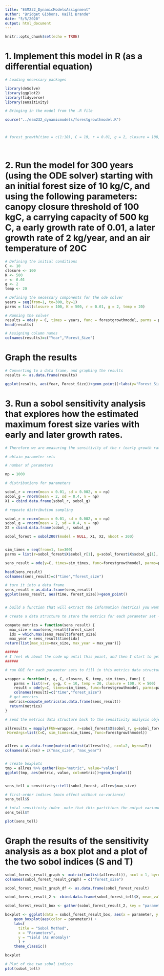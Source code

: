 ```yaml
---
title: "ESM232_DynamicModelsAssignment"
author: "Bridget Gibbons, Kaili Brande"
date: "5/5/2020"
output: html_document
---
```


```r
knitr::opts_chunk$set(echo = TRUE)
```

# 1. Implement this model in R (as a differential equation)

```r
# Loading necessary packages

library(deSolve)
library(ggplot2)
library(tidyverse)
library(sensitivity)

# Bringing in the model from the .R file

source("../esm232_dynamicmodels/forestgrowthmodel.R")



# forest_growth(time = c(1:10), C = 10, r = 0.01, g = 2, closure = 100, K = 500, temp = 20)




```

# 2. Run the model for 300 years (using the ODE solver) starting with an initial forest size of 10 kg/C, and using the following parameters: canopy closure threshold of 100 kgC, a carrying capacity of 500 kg C, a early growth rate of 0.01, a later growth rate of 2 kg/year, and an air temperature of 20C

```r

# Defining the initial conditions
C <- 10
closure <- 100
K <- 500
r <- 0.01
g <- 2
temp <- 20

# Defining the necessary components for the ode solver
years = seq(from=1, to=300, by=1)
parms = list(closure = 100, K = 500, r = 0.01, g = 2, temp = 20)

# Running the solver
results = ode(y = C, times = years, func = forestgrowthmodel, parms = parms)
head(results)

# Assigning column names
colnames(results)=c("Year","Forest_Size")

```

# Graph the results

```r

# Converting to a data frame, and graphing the results
results <- as.data.frame(results)

ggplot(results, aes(Year, Forest_Size))+geom_point()+labs(y="Forest_Size", "Years")

```

# 3. Run a sobol sensitivity analysis that explores how the estimated maximum forest size varies with early and later growth rates. 

```r

# Therefore we are measuring the sensitivity of the r (early growth rate) and g (later growth rate) variables

# obtain parameter sets

# number of parameters

np = 1000

# distributions for parameters

sobol_r = rnorm(mean = 0.01, sd = 0.002, n = np)
sobol_g = rnorm(mean = 2, sd = 0.4, n = np)
X1 = cbind.data.frame(sobol_r, sobol_g)

# repeate distribution sampling

sobol_r = rnorm(mean = 0.01, sd = 0.002, n = np)
sobol_g = rnorm(mean = 2, sd = 0.4, n = np)
X2 = cbind.data.frame(sobol_r, sobol_g)

sobol_forest = sobol2007(model = NULL, X1, X2, nboot = 200)


sim_times = seq(from=1, to=300)
parms = list(r=sobol_forest$X$sobol_r[1], g=sobol_forest$X$sobol_g[1], closure = 100, K = 500, temp = 20)

sens_result = ode(y=C, times=sim_times, func=forestgrowthmodel, parms=parms)

head(sens_result)
colnames(sens_result)=c("time","forest_size")

# turn it into a data frame
sens_result = as.data.frame(sens_result)
ggplot(sens_result, aes(time, forest_size))+geom_point()


# build a function that will extract the information (metrics) you want from your dynamics model (output of the ode)

# create a data structure to store the metrics for each parameter set - lets call it metrics (but could be anything)

compute_metrics = function(sens_result) {
  max_size = max(sens_result$forest_size)
  idx = which.max(sens_result$forest_size)
  max_year = sens_result$time[idx]
return(list(max_size=max_size, max_year = max_year))}

######
# I feel ok about the code up until this point, and then I start to get a bit confused... I'm not entirely sure where it's going wrong
######

# run ODE for each parameter sets to fill in this metrics data structure

wrapper = function(r, g, C, closure, K, temp, sim_times, func) {
    parms = list(r=r, g=g, C = 10, temp = 20, closure = 100, K = 500)
    result = ode(y=C, times=sim_times, func=forestgrowthmodel, parms=parms) 
    colnames(result)=c("time","forest_size")
  # get metrics
  metrics=compute_metrics(as.data.frame(sens_result))
  return(metrics)
}

# send the metrics data structure back to the sensitivity analysis object (from sobel or LHS)

allresults = mapply(FUN=wrapper, r=sobol_forest$X$sobol_r, g=sobol_forest$X$sobol_g,
 MoreArgs=list(C=C, sim_times=sim_times, func=forestgrowthmodel))


allres = as.data.frame(matrix(unlist(allresults), ncol=2, byrow=T))
colnames(allres) = c("max_size", "max_year")


# create boxplots
tmp = allres %>% gather(key="metric", value="value")
ggplot(tmp, aes(metric, value, col=metric))+geom_boxplot()


sens_tell = sensitivity::tell(sobol_forest, allres$max_size)

# first-order indices (main effect without co-variance)
sens_tell$S

# total sensitivity index -note that this partitions the output variance - so values sum to 1
sens_tell$T

plot(sens_tell)

```


# Graph the results of the sensitivity analysis as a box plot and a plot of the two sobol indices (S and T)

```r

sobol_forest_result_graph <- matrix((unlist(allresult)), ncol = 1, byrow = TRUE)
colnames(sobol_forest_result_graph) = c("forest_size")

sobol_forest_result_graph_df <- as.data.frame(sobol_forest_result)

sobol_forest_result_2 <- cbind.data.frame(sobol_forest_tell$X, mean_value = sobol_forest_tell$y)

sobol_forest_result_box <- gather(sobol_forest_result_2, key = "parameter", value = "values", sobol_r, sobol_g)

boxplot <- ggplot(data = sobol_forest_result_box, aes(x = parameter, y = values)) +
    geom_boxplot(aes(color = parameter)) +
    labs(
      title = "Sobol Method",
      x = "Parameters",
      y = "Yield (As Anomaly)"
      ) +
    theme_classic()

boxplot

# Plot of the two sobol indices
plot(sobol_tell)

```

